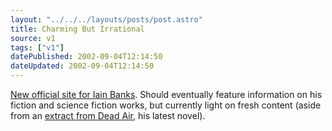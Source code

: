 ```yaml
---
layout: "../../../layouts/posts/post.astro"
title: Charming But Irrational
source: v1
tags: ["v1"]
datePublished: 2002-09-04T12:14:50
dateUpdated: 2002-09-04T12:14:50
---
```


[New official site for Iain Banks][1]. Should eventually feature information on his fiction and science fiction works, but currently light on fresh content (aside from an [extract from Dead Air][2], his latest novel).

[1]: http://www.iainbanks.net/ "official Iain Banks website"
[2]: http://www.iainbanks.net/sf08.htm "Iain Banks: Extract from 'Dead Air'"
